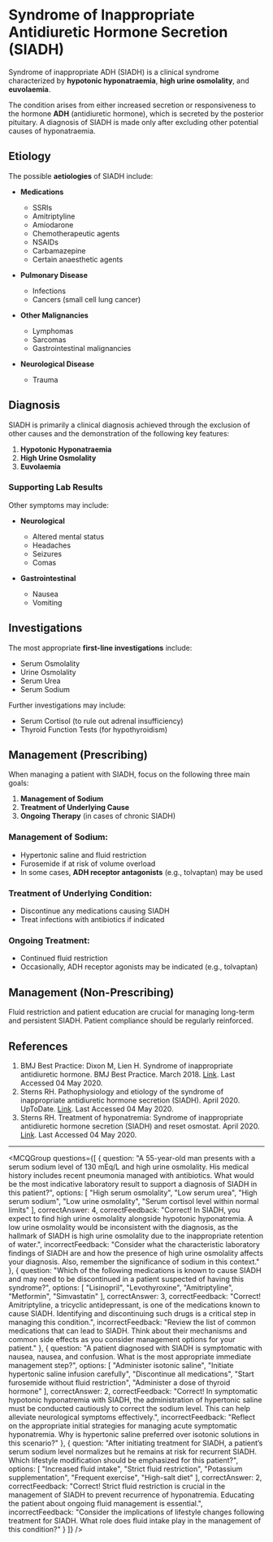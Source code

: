 
# Syndrome of Inappropriate Antidiuretic Hormone Secretion (SIADH)

Syndrome of inappropriate ADH (SIADH) is a clinical syndrome characterized by **hypotonic hyponatraemia**, **high urine osmolality**, and **euvolaemia**. 

The condition arises from either increased secretion or responsiveness to the hormone **ADH** (antidiuretic hormone), which is secreted by the posterior pituitary. A diagnosis of SIADH is made only after excluding other potential causes of hyponatraemia.

## Etiology

The possible **aetiologies** of SIADH include:

- **Medications** 
  - SSRIs
  - Amitriptyline
  - Amiodarone
  - Chemotherapeutic agents
  - NSAIDs
  - Carbamazepine
  - Certain anaesthetic agents

- **Pulmonary Disease**
  - Infections
  - Cancers (small cell lung cancer)

- **Other Malignancies**
  - Lymphomas
  - Sarcomas
  - Gastrointestinal malignancies

- **Neurological Disease**
  - Trauma 

## Diagnosis

SIADH is primarily a clinical diagnosis achieved through the exclusion of other causes and the demonstration of the following key features:

1. **Hypotonic Hyponatraemia**
2. **High Urine Osmolality**
3. **Euvolaemia**

### Supporting Lab Results

Other symptoms may include:

- **Neurological**
  - Altered mental status
  - Headaches
  - Seizures
  - Comas

- **Gastrointestinal**
  - Nausea
  - Vomiting

## Investigations

The most appropriate **first-line investigations** include:

- Serum Osmolality
- Urine Osmolality 
- Serum Urea
- Serum Sodium

Further investigations may include:

- Serum Cortisol (to rule out adrenal insufficiency)
- Thyroid Function Tests (for hypothyroidism)

## Management (Prescribing)

When managing a patient with SIADH, focus on the following three main goals:

1. **Management of Sodium**
2. **Treatment of Underlying Cause**
3. **Ongoing Therapy** (in cases of chronic SIADH)

### Management of Sodium:

- Hypertonic saline and fluid restriction
- Furosemide if at risk of volume overload
- In some cases, **ADH receptor antagonists** (e.g., tolvaptan) may be used

### Treatment of Underlying Condition:

- Discontinue any medications causing SIADH
- Treat infections with antibiotics if indicated

### Ongoing Treatment:

- Continued fluid restriction
- Occasionally, ADH receptor agonists may be indicated (e.g., tolvaptan)

## Management (Non-Prescribing)

Fluid restriction and patient education are crucial for managing long-term and persistent SIADH. Patient compliance should be regularly reinforced.

## References

1. BMJ Best Practice: Dixon M, Lien H. Syndrome of inappropriate antidiuretic hormone. BMJ Best Practice. March 2018. [Link](https://bestpractice.bmj.com/topics/en-gb/196?q=Syndrome%20of%20inappropriate%20antidiuretic%20hormone&c=suggested). Last Accessed 04 May 2020.
2. Sterns RH. Pathophysiology and etiology of the syndrome of inappropriate antidiuretic hormone secretion (SIADH). April 2020. UpToDate. [Link](https://www.uptodate.com/contents/pathophysiology-and-etiology-of-the-syndrome-of-inappropriate-antidiuretic-hormone-secretion-siadh). Last Accessed 04 May 2020.
3. Sterns RH. Treatment of hyponatremia: Syndrome of inappropriate antidiuretic hormone secretion (SIADH) and reset osmostat. April 2020. [Link](https://www.uptodate.com/contents/treatment-of-hyponatremia-syndrome-of-inappropriate-antidiuretic-hormone-secretion-siadh-and-reset-osmostat). Last Accessed 04 May 2020.

---

<MCQGroup questions={[
  {
    question: "A 55-year-old man presents with a serum sodium level of 130 mEq/L and high urine osmolality. His medical history includes recent pneumonia managed with antibiotics. What would be the most indicative laboratory result to support a diagnosis of SIADH in this patient?",
    options: [
      "High serum osmolality",
      "Low serum urea",
      "High serum sodium",
      "Low urine osmolality",
      "Serum cortisol level within normal limits"
    ],
    correctAnswer: 4,
    correctFeedback: "Correct! In SIADH, you expect to find high urine osmolality alongside hypotonic hyponatremia. A low urine osmolality would be inconsistent with the diagnosis, as the hallmark of SIADH is high urine osmolality due to the inappropriate retention of water.",
    incorrectFeedback: "Consider what the characteristic laboratory findings of SIADH are and how the presence of high urine osmolality affects your diagnosis. Also, remember the significance of sodium in this context."
  },
  {
    question: "Which of the following medications is known to cause SIADH and may need to be discontinued in a patient suspected of having this syndrome?",
    options: [
      "Lisinopril",
      "Levothyroxine",
      "Amitriptyline",
      "Metformin",
      "Simvastatin"
    ],
    correctAnswer: 3,
    correctFeedback: "Correct! Amitriptyline, a tricyclic antidepressant, is one of the medications known to cause SIADH. Identifying and discontinuing such drugs is a critical step in managing this condition.",
    incorrectFeedback: "Review the list of common medications that can lead to SIADH. Think about their mechanisms and common side effects as you consider management options for your patient."
  },
  {
    question: "A patient diagnosed with SIADH is symptomatic with nausea, nausea, and confusion. What is the most appropriate immediate management step?",
    options: [
      "Administer isotonic saline",
      "Initiate hypertonic saline infusion carefully",
      "Discontinue all medications",
      "Start furosemide without fluid restriction",
      "Administer a dose of thyroid hormone"
    ],
    correctAnswer: 2,
    correctFeedback: "Correct! In symptomatic hypotonic hyponatremia with SIADH, the administration of hypertonic saline must be conducted cautiously to correct the sodium level. This can help alleviate neurological symptoms effectively.",
    incorrectFeedback: "Reflect on the appropriate initial strategies for managing acute symptomatic hyponatremia. Why is hypertonic saline preferred over isotonic solutions in this scenario?"
  },
  {
    question: "After initiating treatment for SIADH, a patient’s serum sodium level normalizes but he remains at risk for recurrent SIADH. Which lifestyle modification should be emphasized for this patient?",
    options: [
      "Increased fluid intake",
      "Strict fluid restriction",
      "Potassium supplementation",
      "Frequent exercise",
      "High-salt diet"
    ],
    correctAnswer: 2,
    correctFeedback: "Correct! Strict fluid restriction is crucial in the management of SIADH to prevent recurrence of hyponatremia. Educating the patient about ongoing fluid management is essential.",
    incorrectFeedback: "Consider the implications of lifestyle changes following treatment for SIADH. What role does fluid intake play in the management of this condition?"
  }
]} />